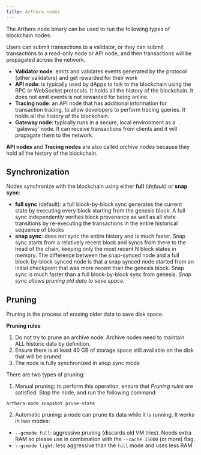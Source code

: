 ```yaml
---
title: Arthera nodes
---
```

The Arthera node binary can be used to run the following types of blockchain nodes:

Users can submit transactions to a validator, or they can submit transactions to a read-only node or API node, and then transactions will be propagated across the network.

- **Validator node**: emits and validates events generated by the protocol (other validators) and get rewarded for their work
- **API node**: is typically used by dApps to talk to the blockchain using the RPC or WebSocket protocols. It holds all the history of the blockchain. It does not emit events is not rewarded for being online.
- **Tracing node**: an API node that has additional information for transaction tracing, to allow developers to perform tracing queries. It holds all the history of the blockchain.
- **Gateway node**: typically runs in a secure, local environment as a 'gateway' node. It can receive transactions from clients and it will propagate them to the network.

**API nodes** and **Tracing nodes** are also called _archive nodes_ because they hold all the history of the blockchain.

## Synchronization
Nodes synchronize with the blockchain using either **full** _(default)_ or **snap sync**:

- **full sync** (default): a full block-by-block sync generates the current state by executing every block starting from the genesis block. A full sync independently verifies block provenance as well as all state transitions by re-executing the transactions in the entire historical sequence of blocks
- **snap sync**: does not sync the entire history and is much faster. Snap sync starts from a relatively recent block and syncs from there to the head of the chain, keeping only the most recent N block states in memory. The difference between the snap-synced node and a full block-by-block synced node is that a snap synced node started from an initial checkpoint that was more recent than the genesis block. Snap sync is much faster than a full block-by-block sync from genesis. _Snap sync allows pruning old data to save space_.

## Pruning
Pruning is the process of erasing older data to save disk space.

**Pruning rules**

1. Do not try to prune an archive node. Archive nodes need to maintain ALL historic data by definition.
2. Ensure there is at least 40 GB of storage space still available on the disk that will be pruned.
3. The node is fully synchronized in _snap sync_ mode

There are two types of pruning:

1. Manual pruning: to perform this operation, ensure that _Pruning rules_ are satisfied. Stop the node, and run the following command:

```shell
arthera-node snapshot prune-state
```

2. Automatic pruning: a node can prune its data while it is running. It works in two modes:
  - `--gcmode full`: aggressive pruning (discards old VM tries). Needs extra RAM so please use in combination with the `--cache 15000` (or more) flag.
  - `--gcmode light`: less aggressive than the `full` mode and uses less RAM
